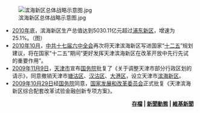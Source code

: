 <!--請只保留最新4-6則新聞，每日只限一篇，並必須引用自滨海新区新聞動態-->
<!--請將合重要性的內容同時加到[[滨海新区2009年|滨海新区2009年]]，謝謝！-->
<!--新聞圖片：與新聞關鍵字相關的圖片，僅限一張-->
[[File:滨海新区总体战略示意图.jpg|right]]
*[[2010年|2010年]]底，滨海新区生产总值达到5030.11亿元超过[[浦东新区|浦东新区]]，增速为25.1%。（图）
*[[2010年|2010年]][[10月|10月]]，[[中共十七大|中共十七届六中全会]]再次将天津滨海新区写进国家“[[中国五年计划|十二五]]”规划建议，将在国家“十二五”期间“更好发挥天津滨海新区在改革开放中先行先试的重要作用”。
*[[2009年|2009年]][[11月9日|11月9日]]，[[天津市|天津市]]宣布[[中华人民共和国国务院|国务院]]批复了《关于调整天津市部分行政区划的请示》，同意撤销天津市[[塘沽区|塘沽区]]、[[汉沽区|汉沽区]]、[[大港区|大港区]]，设立天津市[[滨海新区|滨海新区]]。
*[[2009年|2009年]][[10月29日|10月29日]]经[[中华人民共和国国务院|国务院]]同意，[[国家发展和改革委员会|国家发展和改革委员会]]正式批复《天津滨海新区综合配套改革试验金融创新专项方案》。
<div align="right">
'''[[Portal:滨海新区新聞動態|存檔]] | [[新聞動態|新聞動態]] | [[n:|維基新聞]]'''
</div>